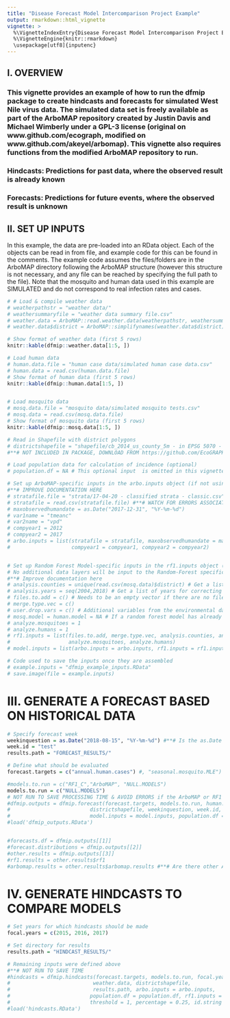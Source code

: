 ```yaml
---
title: "Disease Forecast Model Intercomparison Project Example"
output: rmarkdown::html_vignette
vignette: >
  %\VignetteIndexEntry{Disease Forecast Model Intercomparison Project Example}
  %\VignetteEngine{knitr::rmarkdown}
  \usepackage[utf8]{inputenc}
---
```



## I. OVERVIEW

### This vignette provides an example of how to run the dfmip package to create hindcasts and forecasts for simulated West Nile virus data. The simulated data set is freely available as part of the ArboMAP repository created by Justin Davis and Michael Wimberly under a GPL-3 license (original on www.github.com/ecograph, modified on www.github.com/akeyel/arbomap). This vignette also requires functions from the modified ArboMAP repository to run.

### Hindcasts: Predictions for past data, where the observed result is already known

### Forecasts: Predictions for future events, where the observed result is unknown

## II. SET UP INPUTS


In this example, the data are pre-loaded into an RData object. Each of the objects can be read in from file, and example code for this can be found in the comments. The example code assumes the files/folders are in the ArboMAP directory following the ArboMAP structure (however this structure is not necessary, and any file can be reached by specifying the full path to the file). Note that the mosquito and human data used in this example are SIMULATED and do not correspond to real infection rates and cases. 

```r

# # Load & compile weather data 
# weatherpathstr = "weather data/"
# weathersummaryfile = "weather data summary file.csv"
# weather.data = ArboMAP::read.weather.data(weatherpathstr, weathersummaryfile) # Compile the weather data into an R object for the code
# weather.data$district = ArboMAP::simplifynames(weather.data$district) # Convert the county names to match the mosquito and human data

# Show format of weather data (first 5 rows)
knitr::kable(dfmip::weather.data[1:5, ])

# Load human data
# human.data.file = "human case data/simulated human case data.csv"
# human.data = read.csv(human.data.file)
# Show format of human data (first 5 rows)
knitr::kable(dfmip::human.data[1:5, ])


# Load mosquito data
# mosq.data.file = "mosquito data/simulated mosquito tests.csv"
# mosq.data = read.csv(mosq.data.file)
# Show format of mosquito data (first 5 rows)
knitr::kable(dfmip::mosq.data[1:5, ])

# Read in Shapefile with district polygons
# districtshapefile = "shapefile/cb_2014_us_county_5m - in EPSG 5070 - only SD.shp"
#**# NOT INCLUDED IN PACKAGE, DOWNLOAD FROM https://github.com/EcoGRAPH/ArboMAP/tree/master/shapefile/ (All 5 files are part of the shapefile)

# Load population data for calculation of incidence (optional)
# population.df = NA # This optional input  is omitted in this vignette

# Set up ArboMAP-specific inputs in the arbo.inputs object (if not using ArboMAP, arbo.inputs can be set to NA)
#**# IMPROVE DOCUMENTATION HERE
# stratafile.file = "strata/17-04-20 - classified strata - classic.csv"
# stratafile = read.csv(stratafile.file) #**# WATCH FOR ERRORS ASSOCIATED WITH THIS
# maxobservedhumandate = as.Date("2017-12-31", "%Y-%m-%d")
# var1name = "tmeanc"
# var2name = "vpd"
# compyear1 = 2012
# compyear2 = 2017
# arbo.inputs = list(stratafile = stratafile, maxobservedhumandate = maxobservedhumandate, var1name = var1name, var2name = var2name,
#                    compyear1 = compyear1, compyear2 = compyear2)


# Set up Random Forest Model-specific inputs in the rf1.inputs object (if not using RF1, rf1.inputs can be set to NA)
# No additional data layers will be input to the Random-Forest specific inputs will be used in this example, so this object will be relatively simple to set up.
#**# Improve documentation here
# analysis.counties = unique(read.csv(mosq.data)$district) # Get a list of counties for adding years with no human cases
# analysis.years = seq(2004,2018) # Get a list of years for correcting for years with no human cases
# files.to.add = c() # Needs to be an empty vector if there are no files to add
# merge.type.vec = c()
# user.drop.vars = c() # Additional variables from the environmental data to exclude from the analysis
# mosq.model = human.model = NA # If a random forest model has already been fit, please enter the path here
# analyze.mosquitoes = 1
# analyze.humans = 1
# rf1.inputs = list(files.to.add, merge.type.vec, analysis.counties, analysis.years, user.drop.vars, mosq.model, human.model,
#                   analyze.mosquitoes, analyze.humans)
# model.inputs = list(arbo.inputs = arbo.inputs, rf1.inputs = rf1.inputs)

# Code used to save the inputs once they are assembled 
# example.inputs = "dfmip_example_inputs.RData"
# save.image(file = example.inputs)


```

# III. GENERATE A FORECAST BASED ON HISTORICAL DATA

```r

# Specify forecast week
weekinquestion = as.Date("2018-08-15", "%Y-%m-%d") #**# Is the as.Date part necessary?
week.id = "test"
results.path = "FORECAST_RESULTS/"

# Define what should be evaluated
forecast.targets = c("annual.human.cases") #, "seasonal.mosquito.MLE")

#models.to.run = c("RF1_C","ArboMAP", "NULL.MODELS")
models.to.run = c("NULL.MODELS")
# NOT RUN TO SAVE PROCESSING TIME & AVOID ERRORS if the ArboMAP or RF1 packages are not installed
#dfmip.outputs = dfmip.forecast(forecast.targets, models.to.run, human.data, mosq.data, weather.data,
#                          districtshapefile, weekinquestion, week.id, results.path,
#                          model.inputs = model.inputs, population.df = population.df)
#load('dfmip_outputs.RData')


#forecasts.df = dfmip.outputs[[1]]
#forecast.distributions = dfmip.outputs[[2]]
#other.results = dfmip.outputs[[3]]
#rf1.results = other.results$rf1
#arbomap.results = other.results$arbomap.results #**# Are there other Arbomap results to output?
```

# IV. GENERATE HINDCASTS TO COMPARE MODELS
```r
# Set years for which hindcasts should be made
focal.years = c(2015, 2016, 2017)

# Set directory for results
results.path = "HINDCAST_RESULTS/"

# Remaining inputs were defined above
#**# NOT RUN TO SAVE TIME
#hindcasts = dfmip.hindcasts(forecast.targets, models.to.run, focal.years, human.data, mosq.data,
#                           weather.data, districtshapefile,
#                           results.path, arbo.inputs = arbo.inputs,
#                          population.df = population.df, rf1.inputs = rf1.inputs,
#                          threshold = 1, percentage = 0.25, id.string = "test")
#load('hindcasts.RData')



```
